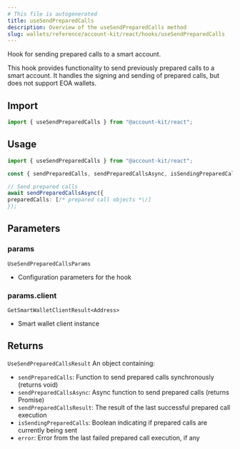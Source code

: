 ```yaml
---
# This file is autogenerated
title: useSendPreparedCalls
description: Overview of the useSendPreparedCalls method
slug: wallets/reference/account-kit/react/hooks/useSendPreparedCalls
---
```


Hook for sending prepared calls to a smart account.

This hook provides functionality to send previously prepared calls to a smart account.
It handles the signing and sending of prepared calls, but does not support EOA wallets.

## Import

```ts
import { useSendPreparedCalls } from "@account-kit/react";
```

## Usage

```ts twoslash
import { useSendPreparedCalls } from "@account-kit/react";

const { sendPreparedCalls, sendPreparedCallsAsync, isSendingPreparedCalls, error } = useSendPreparedCalls();

// Send prepared calls
await sendPreparedCallsAsync({
preparedCalls: [/* prepared call objects *\/]
});
```

## Parameters

### params

`UseSendPreparedCallsParams`

- Configuration parameters for the hook

### params.client

`GetSmartWalletClientResult<Address>`

- Smart wallet client instance

## Returns

`UseSendPreparedCallsResult`
An object containing:

- `sendPreparedCalls`: Function to send prepared calls synchronously (returns void)
- `sendPreparedCallsAsync`: Async function to send prepared calls (returns Promise)
- `sendPreparedCallsResult`: The result of the last successful prepared call execution
- `isSendingPreparedCalls`: Boolean indicating if prepared calls are currently being sent
- `error`: Error from the last failed prepared call execution, if any
